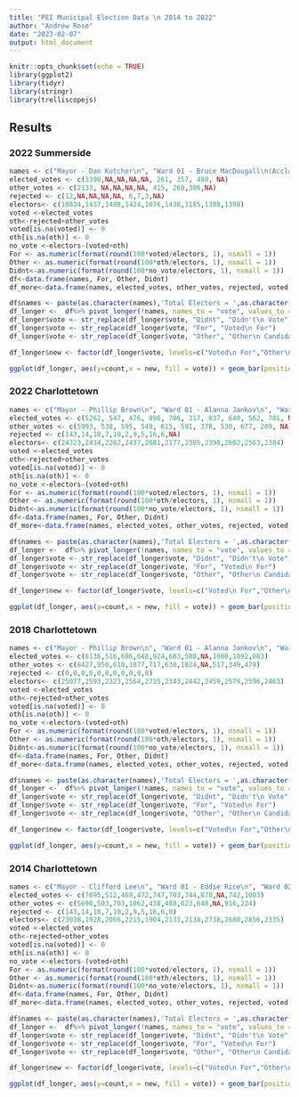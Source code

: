 ```yaml
---
title: "PEI Municipal Election Data \n 2014 to 2022"
author: "Andrew Rose"
date: "2023-02-07"
output: html_document
---
```


```r
knitr::opts_chunk$set(echo = TRUE)
library(ggplot2)
library(tidyr)
library(stringr)
library(trelliscopejs)
```

## Results {.tabset}


### 2022 Summerside

```r
names <- c("Mayor - Dan Kutcher\n", "Ward 01 - Bruce MacDougall\n(Acclaimed)\n", "Ward 02 - Justin Doiron\n(Acclaimed)\n", "Ward 03 - Barb Ramsay\n(Acclaimed)\n", "Ward 04 - Cory Snow\n(Acclaimed)\n", "Ward 05 - Barb Gallant\n", "Ward 06 - Norma McColeman\n", "Ward 07 - Rick Morrison\n", "Ward 08 - Carrie Adams\n(Acclaimed)\n")
elected_votes <- c(3390,NA,NA,NA,NA, 261, 357, 498, NA)
other_votes <- c(2133, NA,NA,NA,NA, 415, 260,306,NA)
rejected <- c(12,NA,NA,NA,NA, 6,7,3,NA)
electors<- c(10834,1437,1488,1424,1076,1438,1185,1388,1398)
voted <-elected_votes
oth<-rejected+other_votes
voted[is.na(voted)] <- 0
oth[is.na(oth)] <- 0
no_vote <-electors-(voted+oth)
For <- as.numeric(format(round(100*voted/electors, 1), nsmall = 1))
Other <- as.numeric(format(round(100*oth/electors, 1), nsmall = 1))
Didnt<-as.numeric(format(round(100*no_vote/electors, 1), nsmall = 1))
df<-data.frame(names, For, Other, Didnt)
df_more<-data.frame(names, elected_votes, other_votes, rejected, voted, For, no_vote, Other,oth, Didnt, electors)

df$names <- paste(as.character(names),'Total Electors = ',as.character(electors), sep=" ")
df_longer <-  df%>% pivot_longer(!names, names_to = "vote", values_to = "count")
df_longer$vote <- str_replace(df_longer$vote, "Didnt", "Didn't\n Vote")
df_longer$vote <- str_replace(df_longer$vote, "For", "Voted\n For")
df_longer$vote <- str_replace(df_longer$vote, "Other", "Other\n Candidates")

df_longer$new <- factor(df_longer$vote, levels=c("Voted\n For","Other\n Candidates","Didn't\n Vote"), labels=c("Voted\n For","Other\n Candidates","Didn't\n Vote")) 

ggplot(df_longer, aes(y=count,x = new, fill = vote)) + geom_bar(position="dodge", stat="identity")+labs(title = "2022 Summerside Municipal Election Results",x = "Vote Given", y = "Percentage of Votes Cast") + geom_text(aes(label = count, y = count+5), size = 3)+ scale_fill_manual(values=c("#F8766D", "#609DFF", "#00BA39")) +theme(legend.position="none")+ facet_wrap(~names, nrow=3)
```

### 2022 Charlottetown

```r
names <- c("Mayor - Phillip Brown\n", "Ward 01 - Alanna Jankov\n", "Ward 02 - Justin Muttart\n", "Ward 03 - Norman Beck\n", "Ward 04 - Mitchell Tweel\n", "Ward 05 - Kevin Ramsay\n", "Ward 06 - Bob Doiron\n", "Ward 07 - John McAleer\n", "Ward 08 - Trevor MacKinnon\n", "Ward 09 - Julie McCabe\n", "Ward 10 - Terry Bernard\n(Acclaimed)\n")
elected_votes <- c(5262, 547, 476, 896, 706, 317, 837, 640, 562, 781, NA)
other_votes <- c(5993, 538, 595, 549, 615, 591, 378, 530, 677, 209, NA)
rejected <- c(143,14,10,7,10,2,9,5,16,6,NA)
electors<- c(24323,2434,2262,2437,2681,2177,2305,2398,2682,2563,2384)
voted <-elected_votes
oth<-rejected+other_votes
voted[is.na(voted)] <- 0
oth[is.na(oth)] <- 0
no_vote <-electors-(voted+oth)
For <- as.numeric(format(round(100*voted/electors, 1), nsmall = 1))
Other <- as.numeric(format(round(100*oth/electors, 1), nsmall = 1))
Didnt<-as.numeric(format(round(100*no_vote/electors, 1), nsmall = 1))
df<-data.frame(names, For, Other, Didnt)
df_more<-data.frame(names, elected_votes, other_votes, rejected, voted, For, no_vote, Other,oth, Didnt, electors)

df$names <- paste(as.character(names),'Total Electors = ',as.character(electors), sep=" ")
df_longer <-  df%>% pivot_longer(!names, names_to = "vote", values_to = "count")
df_longer$vote <- str_replace(df_longer$vote, "Didnt", "Didn't\n Vote")
df_longer$vote <- str_replace(df_longer$vote, "For", "Voted\n For")
df_longer$vote <- str_replace(df_longer$vote, "Other", "Other\n Candidates")

df_longer$new <- factor(df_longer$vote, levels=c("Voted\n For","Other\n Candidates","Didn't\n Vote"), labels=c("Voted\n For","Other\n Candidates","Didn't\n Vote")) 

ggplot(df_longer, aes(y=count,x = new, fill = vote)) + geom_bar(position="dodge", stat="identity")+labs(title = "2022 Charlottetown Municipal Election Results", x = "Vote Given", y = "Percentage of Votes Cast") + geom_text(aes(label = count, y = count+5), size = 3)+ scale_fill_manual(values=c("#F8766D", "#609DFF", "#00BA39")) +theme(legend.position="none")+ facet_wrap(~names, nrow=3)
```



### 2018 Charlottetown

```r
names <- c("Mayor - Phillip Brown\n", "Ward 01 - Alanna Jankov\n", "Ward 02 - Terry MacLeod\n", "Ward 03 - Mike Duffy\n", "Ward 04 - Mitchell Tweel\n", "Ward 05 - Kevin Ramsay\n", "Ward 06 - Bob Doiron\n", "Ward 07 - Greg Rivard\n(Acclaimed)\n", "Ward 08 - Jason Coady\n", "Ward 09 - Julie McCabe\n", "Ward 10 - Terry Bernard\n")
elected_votes <- c(6136,516,686,648,924,603,588,NA,1000,1092,883)
other_votes <- c(8427,950,610,1077,717,630,1024,NA,517,349,479)
rejected <- c(0,0,0,0,0,0,0,0,0,0,0)
electors<- c(25077,2593,2323,2564,2715,2343,2442,2459,2579,2596,2463)
voted <-elected_votes
oth<-rejected+other_votes
voted[is.na(voted)] <- 0
oth[is.na(oth)] <- 0
no_vote <-electors-(voted+oth)
For <- as.numeric(format(round(100*voted/electors, 1), nsmall = 1))
Other <- as.numeric(format(round(100*oth/electors, 1), nsmall = 1))
Didnt<-as.numeric(format(round(100*no_vote/electors, 1), nsmall = 1))
df<-data.frame(names, For, Other, Didnt)
df_more<-data.frame(names, elected_votes, other_votes, rejected, voted, For, no_vote, Other,oth, Didnt, electors)

df$names <- paste(as.character(names),'Total Electors = ',as.character(electors), sep=" ")
df_longer <-  df%>% pivot_longer(!names, names_to = "vote", values_to = "count")
df_longer$vote <- str_replace(df_longer$vote, "Didnt", "Didn't\n Vote")
df_longer$vote <- str_replace(df_longer$vote, "For", "Voted\n For")
df_longer$vote <- str_replace(df_longer$vote, "Other", "Other\n Candidates")

df_longer$new <- factor(df_longer$vote, levels=c("Voted\n For","Other\n Candidates","Didn't\n Vote"), labels=c("Voted\n For","Other\n Candidates","Didn't\n Vote")) 

ggplot(df_longer, aes(y=count,x = new, fill = vote)) + geom_bar(position="dodge", stat="identity")+labs(title = "2018 Charlottetown Municipal Election Results", x = "Vote Given", y = "Percentage of Votes Cast") + geom_text(aes(label = count, y = count+5), size = 3)+ scale_fill_manual(values=c("#F8766D", "#609DFF", "#00BA39")) +theme(legend.position="none")+ facet_wrap(~names, nrow=3)
```

### 2014 Charlottetown

```r
names <- c("Mayor - Clifford Lee\n", "Ward 01 - Eddie Rice\n", "Ward 02 - Terry MacLeod\n", "Ward 03 - Mike Duffy\n", "Ward 04 - Mitchell Tweel\n", "Ward 05 - Kevin Ramsay\n", "Ward 06 - Bob Doiron\n", "Ward 07 - Greg Rivard\n", "Ward 08 - Jason Coady\n(Acclaimed)\n", "Ward 09 - Melissa Hilton\n", "Ward 10 - Terry Bernard\n")
elected_votes <- c(7695,512,469,472,747,703,744,870,NA,742,1003)
other_votes <- c(5690,503,703,1062,438,488,623,640,NA,916,224)
rejected <- c(143,14,10,7,10,2,9,5,16,6,0)
electors<- c(23038,1928,2066,2215,1904,2133,2138,2738,2680,2856,2335)
voted <-elected_votes
oth<-rejected+other_votes
voted[is.na(voted)] <- 0
oth[is.na(oth)] <- 0
no_vote <-electors-(voted+oth)
For <- as.numeric(format(round(100*voted/electors, 1), nsmall = 1))
Other <- as.numeric(format(round(100*oth/electors, 1), nsmall = 1))
Didnt<-as.numeric(format(round(100*no_vote/electors, 1), nsmall = 1))
df<-data.frame(names, For, Other, Didnt)
df_more<-data.frame(names, elected_votes, other_votes, rejected, voted, For, no_vote, Other,oth, Didnt, electors)

df$names <- paste(as.character(names),'Total Electors = ',as.character(electors), sep=" ")
df_longer <-  df%>% pivot_longer(!names, names_to = "vote", values_to = "count")
df_longer$vote <- str_replace(df_longer$vote, "Didnt", "Didn't\n Vote")
df_longer$vote <- str_replace(df_longer$vote, "For", "Voted\n For")
df_longer$vote <- str_replace(df_longer$vote, "Other", "Other\n Candidates")

df_longer$new <- factor(df_longer$vote, levels=c("Voted\n For","Other\n Candidates","Didn't\n Vote"), labels=c("Voted\n For","Other\n Candidates","Didn't\n Vote")) 

ggplot(df_longer, aes(y=count,x = new, fill = vote)) + geom_bar(position="dodge", stat="identity")+labs(title = "2014 Charlottetown Municipal Election Results", x = "Vote Given", y = "Percentage of Votes Cast") + geom_text(aes(label = count, y = count+5), size = 3)+ scale_fill_manual(values=c("#F8766D", "#609DFF", "#00BA39")) +theme(legend.position="none")+ facet_wrap(~names, nrow=3)
```